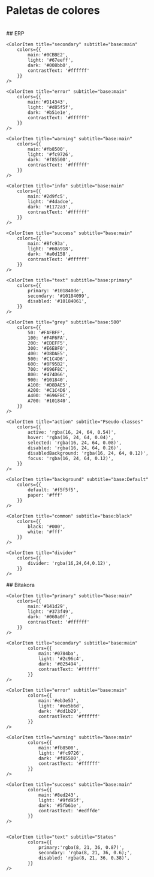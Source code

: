 
<Meta title="Design System/Colores" />
<style>
  {`
    .css-2qy8by,.css-bp0xxt{
      flex:0 0 15%;
    }
    .css-1njl3fa{
      height:25px;
    }
    .css-sw5zqw{
      margin-bottom: 10px;
    }

  `}
</style>

# Paletas de colores
<br/>
## ERP
<ColorPalette>
    <ColorItem title="primary" subtitle="base:main"
        colors={{
            main:'#1e62a1',
            light: '#5a8fd3',
            dark: '#003972',
            contrastText: '#ffffff'
        }}
    />

    <ColorItem title="secondary" subtitle="base:main"
        colors={{
            main:'#0CBBE2',
            light: '#67eeff',
            dark: '#008bb0',
            contrastText: '#ffffff'
        }}
    />

    <ColorItem title="error" subtitle="base:main"
        colors={{
            main:'#D14343',
            light: '#d85f5f',
            dark: '#b51e1e',
            contrastText: '#ffffff'
        }}
    />

    <ColorItem title="warning" subtitle="base:main"
        colors={{
            main:'#fb8500',
            light: '#fc9726',
            dark: '#f85500',
            contrastText: '#ffffff'
        }}
    />

    <ColorItem title="info" subtitle="base:main"
        colors={{
            main:'#2d9fc5',
            light: '#4dadce',
            dark: '#1172a3',
            contrastText: '#ffffff'
        }}
    />

    <ColorItem title="success" subtitle="base:main"
        colors={{
            main:'#8fc93a',
            light: '#60a918',
            dark: '#a0d158',
            contrastText: '#ffffff'
        }}
    />
    
    <ColorItem title="text" subtitle="base:primary"
        colors={{
            primary: '#101840de',
            secondary: '#10184099',
            disabled: '#10184061',
        }}
    />

    <ColorItem title="grey" subtitle="base:500"
        colors={{
            50: '#FAFBFF',
            100: '#F4F6FA',
            200: '#EDEFF5',
            300: '#E6E8F0',
            400: '#D8DAE5',
            500: '#C1C4D6',
            600: '#8F95B2',
            700: '#696F8C',
            800: '#474D66',
            900: '#101840',
            A100: '#D8DAE5',
            A200: '#C1C4D6',
            A400: '#696F8C',
            A700: '#101840',
        }}
    />

    <ColorItem title="action" subtitle="Pseudo-classes"
        colors={{
            active: 'rgba(16, 24, 64, 0.54)',
            hover: 'rgba(16, 24, 64, 0.04)',
            selected: 'rgba(16, 24, 64, 0.08)',
            disabled: 'rgba(16, 24, 64, 0.26)',
            disabledBackground: 'rgba(16, 24, 64, 0.12)',
            focus: 'rgba(16, 24, 64, 0.12)',
        }}
    />

    <ColorItem title="background" subtitle="base:Default"
        colors={{
            default: '#f5f5f5',
            paper: '#fff'
        }}
    />

    <ColorItem title="common" subtitle="base:black"
        colors={{
            black: '#000',
            white: '#fff'
        }}
    />

    <ColorItem title="divider" 
        colors={{
            divider: 'rgba(16,24,64,0.12)',
        }}
    />
    


</ColorPalette>
## Bitakora
<ColorPalette>

    <ColorItem title="primary" subtitle="base:main"
        colors={{
            main:'#141d29',
            light: '#373f49',
            dark: '#060a0f',
            contrastText: '#ffffff'
        }}
    />

    <ColorItem title="secondary" subtitle="base:main"
            colors={{
                main:'#0784ba',
                light: '#2c96c4',
                dark: '#025494',
                contrastText: '#ffffff'
            }}
    />
    
    <ColorItem title="error" subtitle="base:main"
            colors={{
                main:'#eb3e53',
                light: '#ee5b6d',
                dark: '#dd1b29',
                contrastText: '#ffffff'
            }}
    />

    <ColorItem title="warning" subtitle="base:main"
            colors={{
                main:'#fb8500',
                light: '#fc9726',
                dark: '#f85500',
                contrastText: '#ffffff'
            }}
    />

    <ColorItem title="success" subtitle="base:main"
            colors={{
                main:'#8ed243',
                light: '#9fd95f',
                dark: '#5fb61e',
                contrastText: '#edffde'
            }}
    />

    
    <ColorItem title="text" subtitle="States"
            colors={{
                primary:'rgba(8, 21, 36, 0.87)',
                secondary: 'rgba(8, 21, 36, 0.6);',
                disabled: 'rgba(8, 21, 36, 0.38)',
            }}
    />
    


</ColorPalette>